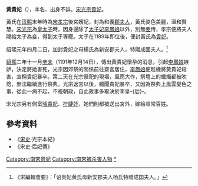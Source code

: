 '''黃貴妃'''（{{bd|12世纪|?|1191年|12月14日|catIdx=Huang,黄}}），本名、出身不詳。[[宋光宗|宋光宗]][[貴妃|貴妃]]。

黃氏在[[淳熙|淳熙]]末年時為[[宋孝宗|宋孝宗]]後宮嬪妃，封為和義[[郡夫人|郡夫人]]，黃氏姿色美麗，溫和賢慧。[[宋光宗|宋光宗]]為[[皇太子|皇太子]]時，因身邊除了[[太子妃|太子妃]][[李鳳娘|李鳳娘]]以外，別無[[妾|妾]]侍，孝宗便將夫人賜給太子為妾，得到太子專寵。太子在1189年即位後，便封黃氏為[[貴妃|貴妃]]。

绍熙元年四月二日，加封貴妃之母楊氏為新安郡夫人，特贈成國夫人。<ref>《宋編輯會要》：「诏贵妃黄氏母新安郡夫人杨氏特赠成国夫人。」</ref>

[[紹熙|紹熙]]二年十一月[[辛未|辛未]]（1191年12月14日），傳出黃貴妃懷孕的消息，引起[[李鳳娘|李鳳娘]]嫉妒，決定將她害死，光宗因郊祭的關係前往齋宮居住，[[李鳳娘|李鳳娘]]便趁機將黃貴妃殺害，宣稱貴妃暴卒。第二天在光宗祭祀的現場，風雨大作，祭壇上的蠟燭都被吹熄，無法繼續進行祭典。光宗返宮以後，聽聞貴妃暴卒，又因為祭典上風雲變色之事，從此一病不起，不視朝政，自此政事多取決於李皇-{后}-。

宋光宗另有側室[[張貴妃_(宋光宗)|張貴妃]]、[[符婕妤|符婕妤]]，她們則都被送出宮外，嫁給尋常百姓。

==參考資料==
*《[[宋史|宋史]]·光宗本紀》
*《宋史·后妃傳》

{{DEFAULTSORT:H}}
[[Category:南宋贵妃|Category:南宋贵妃]]
[[Category:南宋被杀害人物|Category:南宋被杀害人物]]
[[Category:黄姓|*]]
